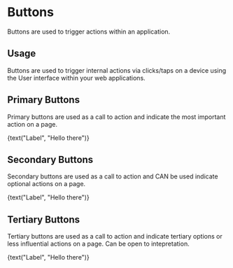
<Meta title="Design System|Buttons" component={PrimaryButton}> </Meta>

# Buttons

Buttons are used to trigger actions within an application.

## Usage

Buttons are used to trigger internal actions via clicks/taps on a device using the User interface within your web applications.

## Primary Buttons

Primary buttons are used as a call to action and indicate the most important action on a page.

<Preview withToolbar>
  <Story name="primary">
    <PrimaryButton modifiers={select('modifiers', {
  Error: 'error',
  LargeError: ['error','large'],
  SmallWarning: ['small', 'warning'],
  Success: 'success',
  None: null,
}, null )}disabled={boolean("Disabled", false )}  onClick={action('button-click')}>{text("Label", "Hello there")}</PrimaryButton>
  </Story>
</Preview>

## Secondary Buttons

Secondary buttons are used as a call to action and CAN be used indicate optional actions on a page.


<Preview withToolbar>
  <Story name="secondary">
    <SecondaryButton disabled={boolean("Disabled", false )}  onClick={action('button-click')}>{text("Label", "Hello there")}</SecondaryButton>
  </Story>
</Preview>


## Tertiary Buttons

Tertiary buttons are used as a call to action and indicate tertiary options or less influential actions on a page. Can be open to intepretation.

<Preview withToolbar>
  <Story name="tertiary">
    <TertiaryButton disabled={boolean("Disabled", false )}  onClick={action('button-click')}>{text("Label", "Hello there")}</TertiaryButton>
  </Story>
</Preview>
